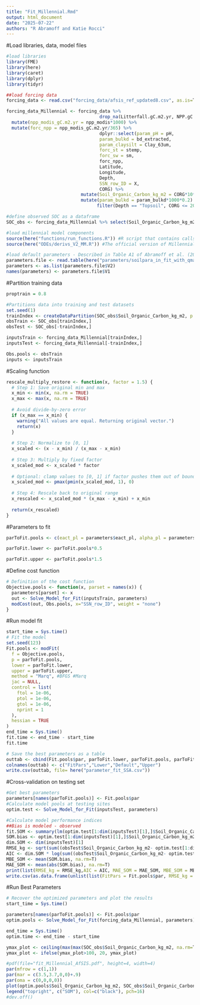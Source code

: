 ```yaml
---
title: "Fit_Millennial.Rmd"
output: html_document
date: "2025-07-22"
authors: "R Abramoff and Katie Rocci"
---
```


#Load libraries, data, model files
```r
#load libraries
library(FME)
library(here)
library(caret)
library(dplyr)
library(tidyr)

##load forcing data
forcing_data <- read.csv("forcing_data/afsis_ref_updated8.csv", as.is=T)

forcing_data_Millennial <- forcing_data %>% 
                                   drop_na(Litterfall.gC.m2.yr, NPP.gC.m2.d, Clay_2um, Clay_63um, SoilTMP_C, SoilMoi_m3m3, pH, bd_extracted, LIG_N) %>%
  mutate(npp_modis_gC.m2.yr = npp_modis*1000) %>% 
  mutate(forc_npp = npp_modis_gC.m2.yr/365) %>% 
                                   dplyr::select(param_pH = pH,
                                   param_bulkd = bd_extracted, 
                                   param_claysilt = Clay_63um, 
                                   forc_st = stemp, 
                                   forc_sw = sm, 
                                   forc_npp,
                                   Latitude,
                                   Longitude,
                                   Depth,
                                   SSN_row_ID = X,
                                   CORG) %>% 
                            mutate(Soil_Organic_Carbon_kg_m2 = CORG*10*param_bulkd*20/100) %>%
                            mutate(param_bulkd = param_bulkd*1000*0.2)  %>% #1000 converts from g/cm3 to kg/m3, 0.2 for top 20 cm
                                  filter(Depth == "Topsoil", CORG <= 20)

#define observed SOC as a dataframe
SOC_obs <- forcing_data_Millennial %>% select(Soil_Organic_Carbon_kg_m2, SSN_row_ID)

#load millennial model components
source(here("functions/run_functions.R")) #R script that contains calls to run model
source(here("ODEs/derivs_V2_MM.R")) #The official version of Millennial V2

#load default parameters - Described in Table A1 of Abramoff et al. (2021)
parameters.file <- read.table(here("parameters/soilpara_in_fit_with_qmax.txt"))
parameters <- as.list(parameters.file$V2)
names(parameters) <- parameters.file$V1
```

#Partition training data
```r
proptrain = 0.8

#Partitions data into training and test datasets
set.seed(1)
trainIndex <- createDataPartition(SOC_obs$Soil_Organic_Carbon_kg_m2, p = proptrain, list = FALSE, times = 1)
obsTrain <- SOC_obs[trainIndex,]
obsTest <- SOC_obs[-trainIndex,]  

inputsTrain <- forcing_data_Millennial[trainIndex,]
inputsTest <- forcing_data_Millennial[-trainIndex,]

Obs.pools <- obsTrain
inputs <- inputsTrain
```

#Scaling function
```r
rescale_multiply_restore <- function(x, factor = 1.5) {
  # Step 1: Save original min and max
  x_min <- min(x, na.rm = TRUE)
  x_max <- max(x, na.rm = TRUE)
  
  # Avoid divide-by-zero error
  if (x_max == x_min) {
    warning("All values are equal. Returning original vector.")
    return(x)
  }
  
  # Step 2: Normalize to [0, 1]
  x_scaled <- (x - x_min) / (x_max - x_min)
  
  # Step 3: Multiply by fixed factor
  x_scaled_mod <- x_scaled * factor
  
  # Optional: clamp values to [0, 1] if factor pushes them out of bounds
  x_scaled_mod <- pmax(pmin(x_scaled_mod, 1), 0)
  
  # Step 4: Rescale back to original range
  x_rescaled <- x_scaled_mod * (x_max - x_min) + x_min
  
  return(x_rescaled)
}
```

#Parameters to fit
```r
parToFit.pools <- c(eact_pl = parameters$eact_pl, alpha_pl = parameters$alpha_pl, tae_ref = parameters$tae_ref)

parToFit.lower <- parToFit.pools*0.5

parToFit.upper <- parToFit.pools*1.5
```

#Define cost function
```r
# Definition of the cost function
Objective.pools <- function(x, parset = names(x)) {
  parameters[parset] <- x
  out <- Solve_Model_for_Fit(inputsTrain, parameters)
  modCost(out, Obs.pools, x="SSN_row_ID", weight = "none")
}
```

#Run model fit
```r
start_time = Sys.time()
# Fit the model
set.seed(123)
Fit.pools <- modFit(
  f = Objective.pools,
  p = parToFit.pools,
  lower = parToFit.lower,
  upper = parToFit.upper,
  method = "Marq", #BFGS #Marq
  jac = NULL,
  control = list(
    ftol = 1e-06,
    ptol = 1e-06,
    gtol = 1e-06,
    nprint = 1
  ),
  hessian = TRUE
)
end_time = Sys.time()
fit.time <- end_time - start_time
fit.time

# Save the best parameters as a table
outtab <- cbind(Fit.pools$par, parToFit.lower, parToFit.pools, parToFit.upper)
colnames(outtab) <- c("FitPars","Lower","Default","Upper")
write.csv(outtab, file= here("parameter_fit_SSA.csv"))
```

#Cross-validation on testing set
```r
#Get best parameters
parameters[names(parToFit.pools)] <- Fit.pools$par
#Calculate model pools at testing sites
optim.test <- Solve_Model_for_Fit(inputsTest, parameters)

#Calculate model performance indices
##Bias is modeled - observed
fit.SOM <- summary(lm(optim.test[1:dim(inputsTest)[1],]$Soil_Organic_Carbon_kg_m2 ~ obsTest$Soil_Organic_Carbon_kg_m2))
SOM.bias <- optim.test[1:dim(inputsTest)[1],]$Soil_Organic_Carbon_kg_m2 - obsTest$Soil_Organic_Carbon_kg_m2
dim.SOM <- dim(inputsTest)[1]
RMSE_kg <- sqrt(sum((obsTest$Soil_Organic_Carbon_kg_m2- optim.test[1:dim.SOM,]$Soil_Organic_Carbon_kg_m2)^2, na.rm=T)/dim.SOM)
AIC <- dim.SOM * log(sum((obsTest$Soil_Organic_Carbon_kg_m2- optim.test[1:dim.SOM,]$Soil_Organic_Carbon_kg_m2)^2, na.rm=T)/dim.SOM) + 2*length(parameters[[3]])
MBE_SOM <- mean(SOM.bias, na.rm=T)
MAE_SOM <- mean(abs(SOM.bias), na.rm=T)
print(list(RMSE_kg = RMSE_kg,AIC = AIC, MAE_SOM = MAE_SOM, MBE_SOM = MBE_SOM, fit.SOM= fit.SOM))
write.csv(as.data.frame(unlist(list(FitPars = Fit.pools$par, RMSE_kg = RMSE_kg,AIC = AIC, MAE_SOM = MAE_SOM, MBE_SOM = MBE_SOM, df1= fit.SOM$fstatistic[2], df2= fit.SOM$fstatistic[3], Fstat=fit.SOM$fstatistic[1], adjR2=fit.SOM$adj.r.squared))), file=paste0("ParFitResult_",Sys.time(),".csv"))
```

#Run Best Parameters
```r
# Recover the optimized parameters and plot the results
start_time = Sys.time()

parameters[names(parToFit.pools)] <- Fit.pools$par
optim.pools <- Solve_Model_for_Fit(forcing_data_Millennial, parameters)

end_time = Sys.time()
optim.time <- end_time - start_time

ymax_plot <- ceiling(max(max(SOC_obs$Soil_Organic_Carbon_kg_m2, na.rm=T), max(optim.pools$Soil_Organic_Carbon_kg_m2, na.rm=T)))
ymax_plot <- ifelse(ymax_plot>100, 20, ymax_plot)

#pdf(file="fit_Millennial_AfSIS.pdf", height=4, width=4)
par(mfrow = c(1,1))
par(mar = c(3.5,3.7,0,0)+.9)
par(oma = c(0,0,0,0))
plot(optim.pools$Soil_Organic_Carbon_kg_m2, SOC_obs$Soil_Organic_Carbon_kg_m2, ylab = expression("Observed OM (kg " ~ m^{2} ~ ")"), xlab = expression("Predicted OM (kg " ~ m^{2} ~ ")"), lwd = 2, type = "p", col = "black", ylim=c(0,ymax_plot), xlim=c(0,ymax_plot))
legend("topright", c("SOM"), col=c("black"), pch=16)
#dev.off()
```

